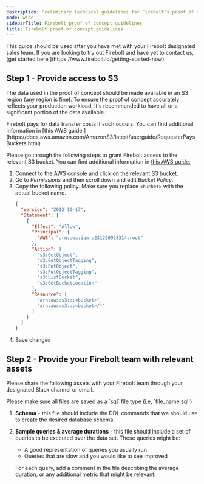 ```yaml
---
description: Preliminary technical guidelines for Firebolt's proof of concept process
mode: wide
sidebarTitle: Firebolt proof of concept guidelines
title: Firebolt proof of concept guidelines
---
```





<Note>
This guide should be used after you have met with your Firebolt designated sales team.
If you are looking to try out Firebolt and have yet to contact us, [get started here.](https://www.firebolt.io/getting-started-now)
</Note>



## Step 1 - Provide access to S3
The data used in the proof of concept should be made available in an S3 region ([any region](/available-regions) is fine). To ensure the proof of concept accurately reflects your production workload, it's recommended to have all or a significant portion of the data available.

<Note>
Firebolt pays for data transfer costs if such occurs. You can find additional information in [this AWS guide.](https://docs.aws.amazon.com/AmazonS3/latest/userguide/RequesterPaysBuckets.html)
</Note>

Please go through the following steps to grant Firebolt access to the relevant S3 bucket. You can find additional information in [this AWS guide.](https://docs.aws.amazon.com/AmazonS3/latest/userguide/add-bucket-policy.html)

1. Connect to the AWS console and click on the relevant S3 bucket.
2. Go to *Permissions* and then scroll down and edit *Bucket Policy*.
3. Copy the following policy. Make sure you replace `<bucket>` with the actual bucket name.
   ```json
   {
     "Version": "2012-10-17",
     "Statement": [
       {
         "Effect": "Allow",
         "Principal": {
           "AWS": "arn:aws:iam::231290928314:root"
         },
         "Action": [
           "s3:GetObject",
           "s3:GetObjectTagging",
           "s3:PutObject",
           "s3:PutObjectTagging",
           "s3:ListBucket",
           "s3:GetBucketLocation"
         ],
         "Resource": [
           "arn:aws:s3:::<bucket>",
           "arn:aws:s3:::<bucket>/*"
         ]
       }
     ]
   }
   ```
4. Save changes

## Step 2 - Provide your Firebolt team with relevant assets

Please share the following assets with your Firebolt team through your designated Slack channel or email.

<Note>
Please make sure all files are saved as a `sql` file type (i.e, `file_name.sql`)
</Note>

1. **Schema** - this file should include the DDL commands that we should use to create the desired database schema.
2. **Sample queries & average durations** - this file should include a set of queries to be executed over the data set. These queries might be:

    - A good representation of queries you usually run
    - Queries that are slow and you would like to see improved

   For each query, add a comment in the file describing the average duration, or any additional metric that might be relevant.

